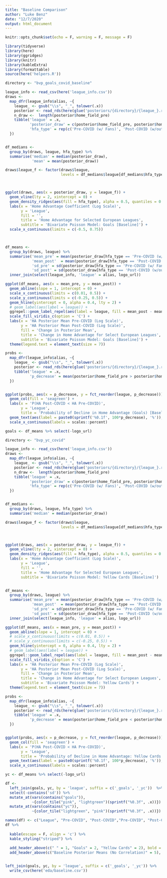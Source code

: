 ```yaml
---
title: "Baseline Comparison"
author: "Luke Benz"
date: "12/7/2020"
output: html_document
---
```


```r
knitr::opts_chunk$set(echo = F, warning = F, message = F)
```

```r
library(tidyverse)
library(here)
library(ggridges)
library(knitr)
library(kableExtra)
library(formattable)
source(here('helpers.R'))
```

```r
directory <- "bvp_goals_covid_baseline"

league_info <- read_csv(here('league_info.csv'))
draws <- 
  map_dfr(league_info$alias, ~{
    league_ <- gsub("\\s", "_", tolower(.x))
    posterior <- read_rds(here(glue('posteriors/{directory}/{league_}.rds')))
    n_draw <-  length(posterior$home_field_pre)
    tibble('league' = .x,
           'posterior_draw' = c(posterior$home_field_pre, posterior$home_field_post),
           'hfa_type' = rep(c('Pre-COVID (w/ Fans)', 'Post-COVID (w/out Fans)'), each = n_draw))
  }) 


df_medians <- 
  group_by(draws, league, hfa_type) %>% 
  summarise('median' = median(posterior_draw),
            'mean' = mean(posterior_draw))

draws$league_f <- factor(draws$league, 
                         levels = df_medians$league[df_medians$hfa_type == 'Pre-COVID (w/ Fans)'][order(df_medians$median[df_medians$hfa_type == 'Pre-COVID (w/ Fans)'], decreasing = F)])



ggplot(draws, aes(x = posterior_draw, y = league_f)) +
  geom_vline(lty = 2, xintercept = 0) +
  geom_density_ridges(aes(fill = hfa_type), alpha = 0.5, quantiles = 0.5, quantile_lines = T) +
  labs(x = 'Home Advantage Coefficient (Log Scale)',
       y = 'League',
       fill = '',
       title = 'Home Advantage for Selected European Leagues',
       subtitle = 'Bivariate Poisson Model: Goals [Baseline]') +
  scale_x_continuous(limits = c(-0.5, 0.75)) 



df_means <- 
  group_by(draws, league) %>% 
  summarise('mean_pre' = mean(posterior_draw[hfa_type == 'Pre-COVID (w/ Fans)']),
            'mean_post'  = mean(posterior_draw[hfa_type == 'Post-COVID (w/out Fans)']),
            'sd_pre' = sd(posterior_draw[hfa_type == 'Pre-COVID (w/ Fans)']),
            'sd_post' = sd(posterior_draw[hfa_type == 'Post-COVID (w/out Fans)'])) %>% 
  inner_join(select(league_info, 'league' = alias, logo_url))

ggplot(df_means, aes(x = mean_pre, y = mean_post)) +
  geom_abline(slope = 1, intercept = 0) +
  scale_x_continuous(limits = c(0.01, 0.5)) +
  scale_y_continuous(limits = c(-0.25, 0.5)) +
  geom_hline(yintercept = 0, alpha = 0.4, lty = 2) +
  # geom_label(aes(label = league)) +
  ggrepel::geom_label_repel(aes(label = league, fill = mean_post - mean_pre), size = 2.2, alpha = 0.6) +
  scale_fill_viridis_c(option = 'C') +
  labs(x = 'HA Posterior Mean Pre-COVID (Log Scale)',
       y = 'HA Posterior Mean Post-COVID (Log Scale)',
       fill = 'Change in Posterior Mean',
       title = 'Change in Home Advantage for Select European Leagues',
       subtitle = 'Bivariate Poisson Model: Goals [Baseline]') +
  theme(legend.text = element_text(size = 7)) 

probs <- 
  map_dfr(league_info$alias, ~{
    league_ <- gsub("\\s", "_", tolower(.x))
    posterior <- read_rds(here(glue('posteriors/{directory}/{league_}.rds')))
    tibble('league' = .x,
           'p_decrease' = mean(posterior$home_field_pre > posterior$home_field_post))
  }) 


ggplot(probs, aes(x = p_decrease, y = fct_reorder(league, p_decrease))) +
  geom_col(fill = 'seagreen') + 
  labs(x = 'P(HA Post-COVID < HA Pre-COVID)',
       y = 'League',
       title = 'Probability of Decline in Home Advantage (Goals) [Baseline]') +
  geom_text(aes(label = paste0(sprintf('%0.1f', 100*p_decrease), '%')), nudge_x = 0.035) +
  scale_x_continuous(labels = scales::percent)

goals <- df_means %>% select(-logo_url)
```

```r
directory <- "bvp_yc_covid"

league_info <- read_csv(here('league_info.csv'))
draws <- 
  map_dfr(league_info$alias, ~{
    league_ <- gsub("\\s", "_", tolower(.x))
    posterior <- read_rds(here(glue('posteriors/{directory}/{league_}.rds')))
    n_draw <-  length(posterior$home_field_pre)
    tibble('league' = .x,
           'posterior_draw' = c(posterior$home_field_pre, posterior$home_field_post),
           'hfa_type' = rep(c('Pre-COVID (w/ Fans)', 'Post-COVID (w/out Fans)'), each = n_draw))
  }) 


df_medians <- 
  group_by(draws, league, hfa_type) %>% 
  summarise('median' = median(posterior_draw))

draws$league_f <- factor(draws$league, 
                         levels = df_medians$league[df_medians$hfa_type == 'Pre-COVID (w/ Fans)'][order(df_medians$median[df_medians$hfa_type == 'Pre-COVID (w/ Fans)'], decreasing = F)])



ggplot(draws, aes(x = posterior_draw, y = league_f)) +
  geom_vline(lty = 2, xintercept = 0) +
  geom_density_ridges(aes(fill = hfa_type), alpha = 0.5, quantiles = 0.5, quantile_lines = T) +
  labs(x = 'Home Advantage Coefficient (Log Scale)',
       y = 'League',
       fill = '',
       title = 'Home Advantage for Selected European Leagues',
       subtitle = 'Bivariate Poisson Model: Yellow Cards [Baseline]') 


df_means <- 
  group_by(draws, league) %>% 
  summarise('mean_pre' = mean(posterior_draw[hfa_type == 'Pre-COVID (w/ Fans)']),
            'mean_post'  = mean(posterior_draw[hfa_type == 'Post-COVID (w/out Fans)']),
            'sd_pre' = sd(posterior_draw[hfa_type == 'Pre-COVID (w/ Fans)']),
            'sd_post' = sd(posterior_draw[hfa_type == 'Post-COVID (w/out Fans)'])) %>% 
  inner_join(select(league_info, 'league' = alias, logo_url))

ggplot(df_means, aes(x = mean_pre, y = mean_post)) +
  geom_abline(slope = 1, intercept = 0) +
  # scale_x_continuous(limits = c(0.01, 0.5)) +
  # scale_y_continuous(limits = c(-0.25, 0.5)) +
  geom_hline(yintercept = 0, alpha = 0.4, lty = 2) +
  # geom_label(aes(label = league)) +
  ggrepel::geom_label_repel(aes(label = league, fill = mean_post - mean_pre), size = 2.2, alpha = 0.6) +
  scale_fill_viridis_c(option = 'C') +
  labs(x = 'HA Posterior Mean Pre-COVID (Log Scale)',
       y = 'HA Posterior Mean Post-COVID (Log Scale)',
       fill = 'Change in Posterior Mean',
       title = 'Change in Home Advantage for Select European Leagues',
       subtitle = 'Bivariate Poisson Model: Yellow Cards') +
  theme(legend.text = element_text(size = 7)) 

probs <- 
  map_dfr(league_info$alias, ~{
    league_ <- gsub("\\s", "_", tolower(.x))
    posterior <- read_rds(here(glue('posteriors/{directory}/{league_}.rds')))
    tibble('league' = .x,
           'p_decrease' = mean(posterior$home_field_pre < posterior$home_field_post))
  }) 


ggplot(probs, aes(x = p_decrease, y = fct_reorder(league, p_decrease))) +
  geom_col(fill = 'seagreen') + 
  labs(x = 'P(HA Post-COVID < HA Pre-COVID)',
       y = 'League',
       title = 'Probability of Decline in Home Advantage: Yellow Cards [Baseline]') +
  geom_text(aes(label = paste0(sprintf('%0.1f', 100*p_decrease), '%')), nudge_x = 0.035) +
  scale_x_continuous(labels = scales::percent)

yc <- df_means %>% select(-logo_url)


```


```r

df <- 
  left_join(goals, yc, by = 'league', suffix = c('_goals', '_yc'))  %>%
  select(-contains('sd')) %>% 
  mutate_at(vars(contains("goals")),
            ~{color_tile("pink", "lightgreen")(sprintf("%0.3f", .x))}) %>% 
  mutate_at(vars(contains("yc")), 
            ~{color_tile("lightgreen", "pink")(sprintf("%0.3f", .x))}) 

names(df) <- c("League", "Pre-COVID", "Post-COVID","Pre-COVID", "Post-COVID")
df %>% 
  
  kable(escape = F, align = 'c') %>% 
  kable_styling("striped") %>%
  
  add_header_above(c(" " = 1, "Goals" = 2, "Yellow Cards" = 2), bold = T) %>%
  add_header_above(c("Baseline Posterior Means (No Correlation)" = 5), bold = T, font_size = 24)


left_join(goals, yc, by = 'league', suffix = c('_goals', '_yc')) %>% 
  write_csv(here('eda/baseline.csv'))
```


